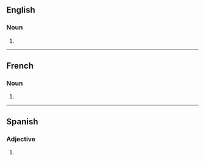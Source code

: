 {{also|Gourmets}}

==English==

===Noun===
{{head|en|noun form}}

# {{plural of|en|gourmet}}

----

==French==

===Noun===
{{head|fr|noun form|g=m}}

# {{plural of|fr|gourmet}}

----

==Spanish==

===Adjective===
{{head|es|adjective form|g=m-p|g2=f-p}}

# {{adj form of|es|gourmet||p}}